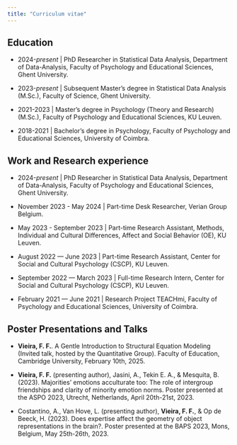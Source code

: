 ```yaml
---
title: "Curriculum vitae"
---
```


## Education

-   2024-*present* \| PhD Researcher in Statistical Data Analysis, Department of Data-Analysis, Faculty of Psychology and Educational Sciences, Ghent University.

-   2023-*present* \| Subsequent Master's degree in Statistical Data Analysis (M.Sc.), Faculty of Science, Ghent University.

-   2021-2023 \| Master's degree in Psychology (Theory and Research) (M.Sc.), Faculty of Psychology and Educational Sciences, KU Leuven.

-   2018-2021 \| Bachelor's degree in Psychology, Faculty of Psychology and Educational Sciences, University of Coimbra.

## Work and Research experience

-   2024-*present* \| PhD Researcher in Statistical Data Analysis, Department of Data-Analysis, Faculty of Psychology and Educational Sciences, Ghent University.

-   November 2023 - May 2024 \| Part-time Desk Researcher, Verian Group Belgium.

-   May 2023 - September 2023 \| Part-time Research Assistant, Methods, Individual and Cultural Differences, Affect and Social Behavior (OE), KU Leuven.

-   August 2022 — June 2023 \| Part-time Research Assistant, Center for Social and Cultural Psychology (CSCP), KU Leuven.

-   September 2022 — March 2023 \| Full-time Research Intern, Center for Social and Cultural Psychology (CSCP), KU Leuven.

-   February 2021 — June 2021 \| Research Project TEACHmi, Faculty of Psychology and Educational Sciences, University of Coimbra.

## Poster Presentations and Talks

-   **Vieira, F. F.**. A Gentle Introduction to Structural Equation Modeling (Invited talk, hosted by the Quantitative Group). Faculty of Education, Cambridge University, February 10th, 2025.

-   **Vieira, F. F.** (presenting author), Jasini, A., Tekin E. A., & Mesquita, B. (2023). Majorities’ emotions acculturate too: The role of intergroup friendships and clarity of minority emotion norms. Poster presented at the ASPO 2023, Utrecht, Netherlands, April 20th-21st, 2023.

-   Costantino, A., Van Hove, L. (presenting author), **Vieira, F. F.**, & Op de Beeck, H. (2023). Does expertise affect the geometry of object representations in the brain?. Poster presented at the BAPS 2023, Mons, Belgium, May 25th-26th, 2023.
